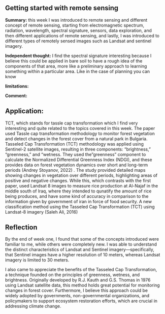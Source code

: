 ## Getting started with remote sensing

**Summary:** this week I was introduced to remote sensing and different concept of remote sensing, starting from electromagnetic spectrum, radiation, wavelength, spectral signature, sensors, data exploration, and then different applications of remote sensing, and lastly, I was introduced to different types of remotely sensed images such as Landsat and sentinel imagery.

**Independent thought:** I find the spectral signature interesting because I believe this could be applied in bare soil to have a rough idea of the components of that area, more like a preliminary approach to learning something within a particular area. Like in the case of planning you can know

**limitations:**

**Comment:**

## Application:

TCT, which stands for tassle cap transformation which I find very interesting and quite related to the topics covered in this week. The paper used Tassle cap transformation methodology to monitor forest vegetation and detect changes in the forest cover from a natural park in Bulgaria. Tasseled Cap Transformation (TCT) methodology was applied using Sentinel-2 satellite images, resulting in three components: "brightness," "greenness," and "wetness. They used the "greenness" component to calculate the Normalized Differential Greenness Index (NDGI), and these provides data on forest vegetation dynamics over short and long-term periods (Andrey Stoyanov, 2022) . The study provided detailed maps showing changes in vegetation over different periods, highlighting areas of positive and negative changes. While this, which contrasts with the first paper, used Landsat 8 images to measure rice production at Al-Najaf in the middle south of Iraq, where they intended to qunatify the amount of rice being produces, and have some kind of accuracy in comparison to the information given by government of iran in force of food security. A new classification method using the Tasseled Cap Transformation (TCT) using Landsat-8 imagery (Saleh Ali, 2016)

## Reflection

By the end of week one, I found that some of the concepts introduced were familiar to me, while others were completely new. I was able to understand the distinct characteristics of Landsat and Sentinel imagery—specifically, that Sentinel images have a higher resolution of 10 meters, whereas Landsat imagery is limited to 30 meters.

I also came to appreciate the benefits of the Tasseled Cap Transformation, a technique founded on the principles of greenness, wetness, and brightness. Originally developed by R.J. Kauth and G.S. Thomas in 1976 using Landsat satellite data, this method holds great potential for monitoring changes in forest cover. Furthermore, I believe this approach could be widely adopted by governments, non-governmental organizations, and policymakers to support ecosystem restoration efforts, which are crucial in addressing climate change.

